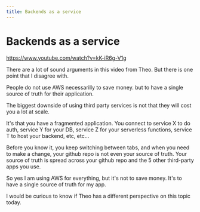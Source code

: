 ```yaml
---
title: Backends as a service
---
```


# Backends as a service

https://www.youtube.com/watch?v=kK-iR6g-V1g

There are a lot of sound arguments in this video from Theo. But there is one point that I disagree with.

People do not use AWS necessarilly to save money. but to have a single source of truth for their application.

The biggest downside of using third party services is not that they will cost you a lot at scale.

It's that you have a fragmented application. You connect to service X to do auth, service Y for your DB, service Z for your serverless functions, service T to host your backend, etc, etc...

Before you know it, you keep switching between tabs, and when you need to make a change, your github repo is not even your source of truth. Your source of truth is spread across your github repo and the 5 other third-party apps you use.

So yes I am using AWS for everything, but it's not to save money. It's to have a single source of truth for my app.

I would be curious to know if Theo has a different perspective on this topic today.